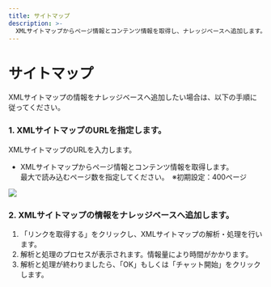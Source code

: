 ```yaml
---
title: サイトマップ
description: >-
  XMLサイトマップからページ情報とコンテンツ情報を取得し、ナレッジベースへ追加します。ウェブサイトのコンテンツに関連する質問に、より適した回答をするようになります。
---
```


# サイトマップ

XMLサイトマップの情報をナレッジベースへ追加したい場合は、以下の手順に従ってください。

### 1. XMLサイトマップのURLを指定します。

XMLサイトマップのURLを入力します。

* XMLサイトマップからページ情報とコンテンツ情報を取得します。\
  最大で読み込むページ数を指定してください。　※初期設定：400ページ

![](../../../.gitbook/assets/image%20(10).png)

### 2. XMLサイトマップの情報をナレッジベースへ追加します。

1. 「リンクを取得する」をクリックし、XMLサイトマップの解析・処理を行います。
2. 解析と処理のプロセスが表示されます。情報量により時間がかかります。
3. 解析と処理が終わりましたら、「OK」もしくは「チャット開始」をクリックします。
